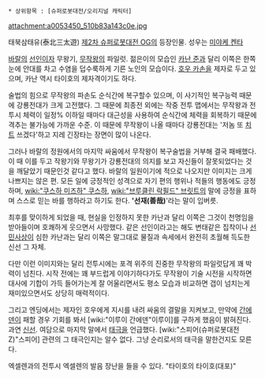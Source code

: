  * 상위항목 : [슈퍼로봇대전/오리지널 캐릭터]
attachment:a0053450_510b83a143c0e.jpg

태북삼태유(泰北三太遊)
[[제2차 슈퍼로봇대전 OG]]의 등장인물. 성우는 [[미야케 켄타]]

[[바랄]]의 [[선인]]이자 무왕기, [[무작왕]]의 파일럿. 젊은이의 모습인 [[카난 준]]과 달리 이쪽은 한쪽 눈에 안대를 차고 수염을 덥수룩하게 기른 노인의 모습이다. [[호우 카손]]을 제자로 두고 있으며, 카난 역시 타이호의 제자격이기도 하다.

술법의 힘으로 무작왕의 파손도 순식간에 복구할수 있으며, 이 사기적인 복구능력 때문에 강룡전대가 크게 고전했다. 그 때문에 최종전 외에는 작중 전투 맵에서는 무작왕과 전투시 체력이 일정% 이하일 때마다 대근성을 사용하여 순식간에 체력을 회복하기 때문에 격추는 불가능에 가까운 수준. 이 때문에 무작왕이 나올 때마다 강룡전대는 '저놈 또 [[치트]] 쓰겠다'하고 지레 긴장타는 장면이 많이 나온다.

그러나 바랄의 정원에서의 마지막 싸움에서 무작왕이 복구술법을 거부해 결국 패배했다. 이 때 이를 두고 작왕기와 무왕기가 강룡전대의 의지를 보고 자신들이 잘못되었다는 것을 깨달았기 때문인것 같다고 했다. 바랄의 일원이기에 적으로 나오지만 이미지는 크게 나쁘지는 않은 편. 모든 일에 긍정적인 성격으로 자기 편의 행위나 적들의 행동에도 긍정하며, [[wiki:"쿠스하 미즈하" 쿠스하]], [[wiki:"브루클린 락필드" 브릿트]]의 말에 긍정을 표하며 스스로 믿는 바를 행하라고 하기도 한다. ''''선재(善哉)''''라는 말이 입버릇.

최후를 맞이하게 되었을 때, 현실을 인정하지 못한 카난과 달리 이쪽은 그것이 천명임을 받아들이며 호쾌하게 웃으면서 사망했다. 같은 선인이라고는 해도 변태같은 집착이나 [[선민사상]]이 심한 카난과는 달리 이쪽은 말그대로 물질과 속세에서 완전히 초월해 득도한 신선 그 자체.

다만 이런 이미지와는 달리 전투시에는 포격 위주의 진중한 무작왕의 파일럿답게 꽤 박력이 넘친다. 시작 전에는 꽤 부드럽게 이야기하다가도 무작왕이 기술 시전을 시작하면 대사에 기합이 가득 들어가는게 잘 어울리면서도 평소 모습과 비교하면 갭이 넘치는게 재미있으면서도 상당히 매력적이다.

그리고 엔딩에서는 제자인 호우에게 지시를 내려 싸움의 결말을 지켜보고, 만약에 [[간에덴]]이 패할 경우 기회를 봐서 [wiki:"이루이 간에덴"이루이]를 구하게 했음이 밝혀진다. 과연 [[신선]]. 여담으로 마지막 말에서 [[태극]]을 언급했다. [wiki:"스피어(슈퍼로봇대전 Z)"스피어] 관련의 그 태극인지는 알수 없다. 그냥 순리로서의 태극을 말한건지도 모른다.

엑셀렌과의 전투시 엑셀렌의 발음 장난을 들을 수 있다. "타이호의 타이호(대포)"
